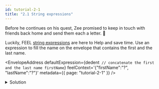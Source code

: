 ```yaml
---
id: tutorial-2-1
title: "2.1 String expressions"
---
```



Before he continues on his quest, Zee promised to keep in touch with friends back home and send them
each a letter. :incoming_envelope:

Luckily, FEEL [string expressions](/docs/reference/language-guide/feel-string-expressions.md) are
here to Help and save time. Use an expression to fill the name on the envelope that contains the
first and the last name.

<EnvelopeAddress
  defaultExpression={dedent`
      // concatenate the first and the last name
      firstName`}
  feelContext='{"firstName":"?", "lastName":"?"}'
  metadata={{ page: "tutorial-2-1" }}
/>

<details>
  <summary>Solution</summary>
  <div>
    <div>Zee labels the envelopes and send them out.</div>
    <br />
    <pre title={"Expression"}>firstName + " " + lastName</pre>
  </div>
</details>
